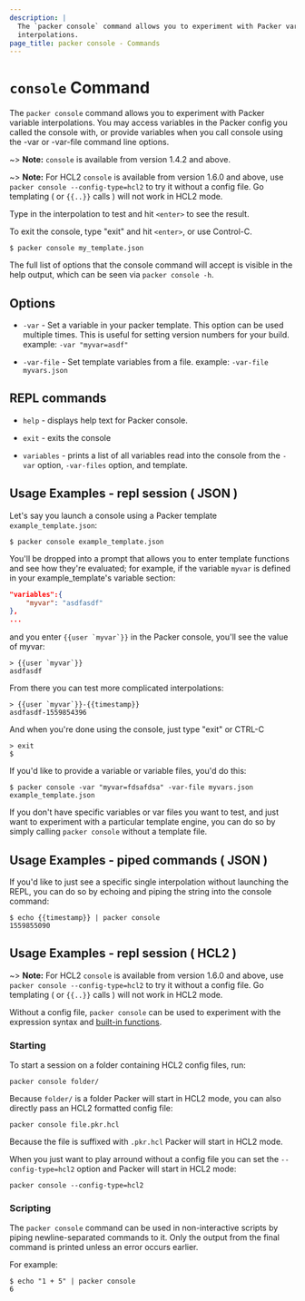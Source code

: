 ```yaml
---
description: |
  The `packer console` command allows you to experiment with Packer variable
  interpolations.
page_title: packer console - Commands
---
```


# `console` Command

The `packer console` command allows you to experiment with Packer variable
interpolations. You may access variables in the Packer config you called the
console with, or provide variables when you call console using the -var or
-var-file command line options.

~> **Note:** `console` is available from version 1.4.2 and above.

~> **Note:** For HCL2 `console` is available from version 1.6.0 and above, use
`packer console --config-type=hcl2` to try it without a config file. Go
templating ( or `{{..}}` calls ) will not work in HCL2 mode.

Type in the interpolation to test and hit `<enter>` to see the result.

To exit the console, type "exit" and hit `<enter>`, or use Control-C.

```shell-session
$ packer console my_template.json
```

The full list of options that the console command will accept is visible in the
help output, which can be seen via `packer console -h`.

## Options

- `-var` - Set a variable in your packer template. This option can be used
  multiple times. This is useful for setting version numbers for your build.
  example: `-var "myvar=asdf"`

- `-var-file` - Set template variables from a file.
  example: `-var-file myvars.json`

## REPL commands

- `help` - displays help text for Packer console.

- `exit` - exits the console

- `variables` - prints a list of all variables read into the console from the
  `-var` option, `-var-files` option, and template.

## Usage Examples - repl session ( JSON )

Let's say you launch a console using a Packer template `example_template.json`:

```shell-session
$ packer console example_template.json
```

You'll be dropped into a prompt that allows you to enter template functions and
see how they're evaluated; for example, if the variable `myvar` is defined in
your example_template's variable section:

```json
"variables":{
	"myvar": "asdfasdf"
},
...
```

and you enter `` {{user `myvar`}} `` in the Packer console, you'll see the value of
myvar:

```shell-session
> {{user `myvar`}}
asdfasdf
```

From there you can test more complicated interpolations:

```shell-session
> {{user `myvar`}}-{{timestamp}}
asdfasdf-1559854396
```

And when you're done using the console, just type "exit" or CTRL-C

```shell-session
> exit
$
```

If you'd like to provide a variable or variable files, you'd do this:

```shell-session
$ packer console -var "myvar=fdsafdsa" -var-file myvars.json example_template.json
```

If you don't have specific variables or var files you want to test, and just
want to experiment with a particular template engine, you can do so by simply
calling `packer console` without a template file.

## Usage Examples - piped commands ( JSON )

If you'd like to just see a specific single interpolation without launching
the REPL, you can do so by echoing and piping the string into the console
command:

```shell-session
$ echo {{timestamp}} | packer console
1559855090
```

## Usage Examples - repl session ( HCL2 )

~> **Note:** For HCL2 `console` is available from version 1.6.0 and above, use
`packer console --config-type=hcl2` to try it without a config file. Go
templating ( or `{{..}}` calls ) will not work in HCL2 mode.

Without a config file, `packer console` can be used to experiment with the
expression syntax and [built-in functions](/docs/templates/hcl_templates/functions).

### Starting

To start a session on a folder containing HCL2 config files, run:

```shell-session
packer console folder/
```

Because `folder/` is a folder Packer will start in HCL2 mode, you can also
directly pass an HCL2 formatted config file:

```shell-session
packer console file.pkr.hcl
```

Because the file is suffixed with `.pkr.hcl` Packer will start in HCL2 mode.

When you just want to play arround without a config file you can set the
`--config-type=hcl2` option and Packer will start in HCL2 mode:

```shell-session
packer console --config-type=hcl2
```

### Scripting

The `packer console` command can be used in non-interactive scripts by piping
newline-separated commands to it. Only the output from the final command is
printed unless an error occurs earlier.

For example:

```shell-session
$ echo "1 + 5" | packer console
6
```

